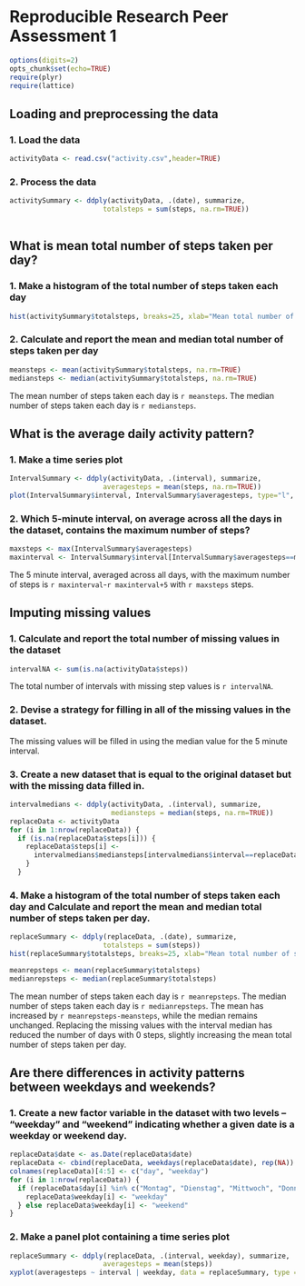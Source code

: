# Reproducible Research Peer Assessment 1

```r

options(digits=2)
opts_chunk$set(echo=TRUE)
require(plyr)
require(lattice)

```

## Loading and preprocessing the data

### 1. Load the data

```r

activityData <- read.csv("activity.csv",header=TRUE)

```

### 2. Process the data

```r

activitySummary <- ddply(activityData, .(date), summarize,
                       totalsteps = sum(steps, na.rm=TRUE))
                       
```

## What is mean total number of steps taken per day?

### 1. Make a histogram of the total number of steps taken each day

```r

hist(activitySummary$totalsteps, breaks=25, xlab="Mean total number of steps taken per day", main="Histogram of Mean Total Number of Steps Taken per Day")

```

### 2. Calculate and report the mean and median total number of steps taken per day

```r

meansteps <- mean(activitySummary$totalsteps, na.rm=TRUE)
mediansteps <- median(activitySummary$totalsteps, na.rm=TRUE)

```

The mean number of steps taken each day is `r meansteps`. The median number of steps taken each day is `r mediansteps`.

## What is the average daily activity pattern?

### 1. Make a time series plot

```r

IntervalSummary <- ddply(activityData, .(interval), summarize,
                       averagesteps = mean(steps, na.rm=TRUE))
plot(IntervalSummary$interval, IntervalSummary$averagesteps, type="l", xlab="Interval", ylab="Average Number of Steps Taken", main="Average Number of Steps Taken, Averaged across all Days")

```

### 2. Which 5-minute interval, on average across all the days in the dataset, contains the maximum number of steps?

```r

maxsteps <- max(IntervalSummary$averagesteps)
maxinterval <- IntervalSummary$interval[IntervalSummary$averagesteps==maxsteps]

```

The 5 minute interval, averaged across all days, with the maximum number of steps is `r maxinterval`-`r maxinterval+5` with `r maxsteps` steps.

## Imputing missing values

### 1. Calculate and report the total number of missing values in the dataset

```r

intervalNA <- sum(is.na(activityData$steps))

```

The total number of intervals with missing step values is `r intervalNA`.

### 2. Devise a strategy for filling in all of the missing values in the dataset.

The missing values will be filled in using the median value for the 5 minute interval.

### 3. Create a new dataset that is equal to the original dataset but with the missing data filled in.

```r

intervalmedians <- ddply(activityData, .(interval), summarize,
                         mediansteps = median(steps, na.rm=TRUE))
replaceData <- activityData
for (i in 1:nrow(replaceData)) {
  if (is.na(replaceData$steps[i])) {
    replaceData$steps[i] <- 
      intervalmedians$mediansteps[intervalmedians$interval==replaceData$interval[i]]  
    }
  }

```

### 4. Make a histogram of the total number of steps taken each day and Calculate and report the mean and median total number of steps taken per day. 

```r

replaceSummary <- ddply(replaceData, .(date), summarize,
                       totalsteps = sum(steps))
hist(replaceSummary$totalsteps, breaks=25, xlab="Mean total number of steps taken per day", main="Mean Number of Steps with NAs replaced by interval median")

meanrepsteps <- mean(replaceSummary$totalsteps)
medianrepsteps <- median(replaceSummary$totalsteps)

```

The mean number of steps taken each day is `r meanrepsteps`. The median number of steps taken each day is `r medianrepsteps`. The mean has increased by `r meanrepsteps-meansteps`, while the median remains unchanged. Replacing the missing values with the interval median has reduced the number of days with 0 steps, slightly increasing the mean total number of steps taken per day.

## Are there differences in activity patterns between weekdays and weekends?

### 1. Create a new factor variable in the dataset with two levels – “weekday” and “weekend” indicating whether a given date is a weekday or weekend day.

```r

replaceData$date <- as.Date(replaceData$date)
replaceData <- cbind(replaceData, weekdays(replaceData$date), rep(NA))
colnames(replaceData)[4:5] <- c("day", "weekday")
for (i in 1:nrow(replaceData)) {
  if (replaceData$day[i] %in% c("Montag", "Dienstag", "Mittwoch", "Donnerstag", "Freitag")) {
    replaceData$weekday[i] <- "weekday"
  } else replaceData$weekday[i] <- "weekend"
}

```

### 2. Make a panel plot containing a time series plot

```r

replaceSummary <- ddply(replaceData, .(interval, weekday), summarize,
                       averagesteps = mean(steps))
xyplot(averagesteps ~ interval | weekday, data = replaceSummary, type = "l", layout = c(1,2))

```

